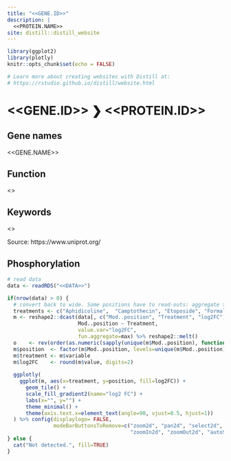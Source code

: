 ```yaml
---
title: "<<GENE.ID>>"
description: |
  <<PROTEIN.NAME>>
site: distill::distill_website
---
```


```r
library(ggplot2)
library(plotly)
knitr::opts_chunk$set(echo = FALSE)

# Learn more about creating websites with Distill at:
# https://rstudio.github.io/distill/website.html

```

# <<GENE.ID>> ❯ <<PROTEIN.ID>>

## Gene names
<<GENE.NAME>>

## Function
<<FUNCTION>>

## Keywords
<<KEYWORDS>>

<p>Source: https://www.uniprot.org/</p>


## Phosphorylation

```r
# read data
data <- readRDS("<<DATA>>")

if(nrow(data) > 0) {
  # convert back to wide. Some positions have to read-outs: aggregate them (max log2FC)
  treatments <- c("Aphidicoline",  "Camptothecin", "Etoposide", "Formaldehyd", "Gemcitabine", "Hydrogen peroxide",  "Hydroxyurea", "Methyl methanesulfonate", "Sodium Arsentie (NaAsO2)", "UV-C", "X-ray")
  m <- reshape2::dcast(data[, c("Mod..position", "Treatment", "log2FC")],
                       Mod..position ~ Treatment,
                       value.var="log2FC",
                       fun.aggregate=max) %>% reshape2::melt()
  o    <- rev(order(as.numeric(sapply(unique(m$Mod..position), function(x) strsplit(x, ";")[[1]][1]))))  # 1st coord order
  m$position  <- factor(m$Mod..position, levels=unique(m$Mod..position)[o])
  m$treatment <- m$variable
  m$log2FC    <- round(m$value, digits=2)
  
  ggplotly(
    ggplot(m, aes(x=treatment, y=position, fill=log2FC)) +
      geom_tile() +
      scale_fill_gradient2(name="log2 FC") +
      labs(x="", y="") +
      theme_minimal() +
      theme(axis.text.x=element_text(angle=90, vjust=0.5, hjust=1))
  ) %>% config(displaylogo= FALSE, 
               modeBarButtonsToRemove=c("zoom2d", "pan2d", "select2d", "lasso2d",
                                        "zoomIn2d", "zoomOut2d", "autoScale2d", "toggleSpikelines"))
} else {
  cat("Not detected.", fill=TRUE)
}
```
